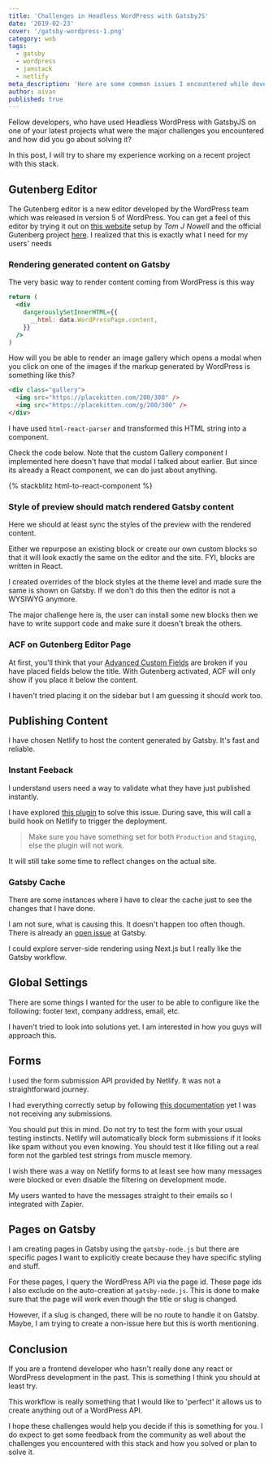 ```yaml
---
title: 'Challenges in Headless WordPress with GatsbyJS'
date: '2019-02-23'
cover: '/gatsby-wordpress-1.png'
category: web
tags:
  - gatsby
  - wordpress
  - jamstack
  - netlify
meta_description: 'Here are some common issues I encountered while developing a GatsbyJS site with Wordpress as a backend.'
author: aivan
published: true
---
```


Fellow developers, who have used Headless WordPress with GatsbyJS on one of your latest projects what were the major challenges you encountered and how did you go about solving it?

In this post, I will try to share my experience working on a recent project with this stack.

## Gutenberg Editor

The Gutenberg editor is a new editor developed by the WordPress team which was released in version 5 of WordPress. You can get a feel of this editor by trying it out on [this website](https://frontenberg.tomjn.com/) setup by _Tom J Nowell_ and the official Gutenberg project [here](https://github.com/WordPress/gutenberg). I realized that this is exactly what I need for my users' needs

### Rendering generated content on Gatsby

The very basic way to render content coming from WordPress is this way

```jsx
return (
  <div
    dangerouslySetInnerHTML={{
      __html: data.WordPressPage.content,
    }}
  />
)
```

How will you be able to render an image gallery which opens a modal when you click on one of the images if the markup generated by WordPress is something like this?

```html
<div class="gallery">
  <img src="https://placekitten.com/200/300" />
  <img src="https://placekitten.com/g/200/300" />
</div>
```

I have used `html-react-parser` and transformed this HTML string into a component.

Check the code below. Note that the custom Gallery component I implemented here doesn't have that modal I talked about earlier. But since its already a React component, we can do just about anything.

{% stackblitz html-to-react-component %}

### Style of preview should match rendered Gatsby content

Here we should at least sync the styles of the preview with the rendered content.

Either we repurpose an existing block or create our own custom blocks so that it will look exactly the same on the editor and the site. FYI, blocks are written in React.

I created overrides of the block styles at the theme level and made sure the same is shown on Gatsby. If we don't do this then the editor is not a WYSIWYG anymore.

The major challenge here is, the user can install some new blocks then we have to write support code and make sure it doesn't break the others.

### ACF on Gutenberg Editor Page

At first, you'll think that your [Advanced Custom Fields](https://www.advancedcustomfields.com/) are broken if you have placed fields below the title. With Gutenberg activated, ACF will only show if you place it below the content.

I haven't tried placing it on the sidebar but I am guessing it should work too.

## Publishing Content

I have chosen Netlify to host the content generated by Gatsby. It's fast and reliable.

### Instant Feeback

I understand users need a way to validate what they have just published instantly.

I have explored [this plugin](https://github.com/justinwhall/littlebot-netlify) to solve this issue. During save, this will call a build hook on Netlify to trigger the deployment.

> Make sure you have something set for both `Production` and `Staging`, else the plugin will not work.

It will still take some time to reflect changes on the actual site.

### Gatsby Cache

There are some instances where I have to clear the cache just to see the changes that I have done.

I am not sure, what is causing this. It doesn't happen too often though. There is already an [open issue](https://github.com/gatsbyjs/gatsby/issues/11747) at Gatsby.

I could explore server-side rendering using Next.js but I really like the Gatsby workflow.

## Global Settings

There are some things I wanted for the user to be able to configure like the following: footer text, company address, email, etc.

I haven't tried to look into solutions yet. I am interested in how you guys will approach this.

## Forms

I used the form submission API provided by Netlify. It was not a straightforward journey.

I had everything correctly setup by following [this documentation](https://www.netlify.com/blog/2017/07/20/how-to-integrate-netlifys-form-handling-in-a-react-app/) yet I was not receiving any submissions.

You should put this in mind. Do not try to test the form with your usual testing instincts. Netlify will automatically block form submissions if it looks like spam without you even knowing. You should test it like filling out a real form not the garbled test strings from muscle memory.

I wish there was a way on Netlify forms to at least see how many messages were blocked or even disable the filtering on development mode.

My users wanted to have the messages straight to their emails so I integrated with Zapier.

## Pages on Gatsby

I am creating pages in Gatsby using the `gatsby-node.js` but there are specific pages I want to explicitly create because they have specific styling and stuff.

For these pages, I query the WordPress API via the page id. These page ids I also exclude on the auto-creation at `gatsby-node.js`. This is done to make sure that the page will work even though the title or slug is changed.

However, if a slug is changed, there will be no route to handle it on Gatsby. Maybe, I am trying to create a non-issue here but this is worth mentioning.

## Conclusion

If you are a frontend developer who hasn't really done any react or WordPress development in the past. This is something I think you should at least try.

This workflow is really something that I would like to 'perfect' it allows us to create anything out of a WordPress API.

I hope these challenges would help you decide if this is something for you. I do expect to get some feedback from the community as well about the challenges you encountered with this stack and how you solved or plan to solve it.

